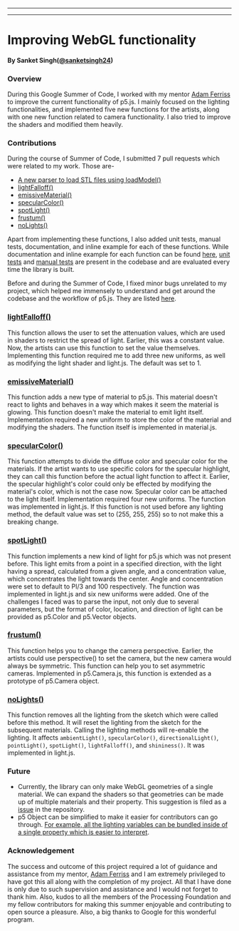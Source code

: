 
---

---
# Improving WebGL functionality
#### By Sanket Singh([@sanketsingh24](https://github.com/sanketsingh24))

### Overview
During this Google Summer of Code, I worked with my mentor [Adam Ferriss](https://github.com/aferriss) to improve the current functionality of p5.js. I mainly focused on the lighting functionalities, and implemented five new functions for the artists, along with one new function related to camera functionality. I also tried to improve the shaders and modified them heavily.

### Contributions
During the course of Summer of Code, I submitted 7 pull requests which were related to my work. Those are-
- [A new parser to load STL files using loadModel()](https://github.com/processing/p5.js/pull/3675)
- [lightFalloff()](https://github.com/processing/p5.js/pull/3786)
- [emissiveMaterial()](https://github.com/processing/p5.js/pull/3820)
- [specularColor()](https://github.com/processing/p5.js/pull/3843)
- [spotLight()](https://github.com/processing/p5.js/pull/3913)
- [frustum()](https://github.com/processing/p5.js/pull/3927)
- [noLights()](https://github.com/processing/p5.js/pull/3955)

Apart from implementing these functions, I also added unit tests, manual tests, documentation, and inline example for each of these functions. While documentation and inline example for each function can be found [here](https://p5js.org/reference/), [unit tests](https://github.com/processing/p5.js/tree/main/test/unit) and [manual tests](https://github.com/processing/p5.js/tree/main/test/manual-test-examples) are present in the codebase and are evaluated every time the library is built.

Before and during the Summer of Code, I fixed minor bugs unrelated to my project, which helped me immensely to understand and get around the codebase and the workflow of p5.js. They are listed [here](https://github.com/processing/p5.js/pulls?utf8=%E2%9C%93&q=is%3Apr+author%3Asanketsingh24).

### [lightFalloff()](https://p5js.org/reference/#/p5/lightFalloff)
This function allows the user to set the attenuation values, which are used in shaders to restrict the spread of light. Earlier, this was a constant value. Now, the artists can use this function to set the value themselves. Implementing this function required me to add three new uniforms, as well as modifying the light shader and light.js. The default was set to 1.

### [emissiveMaterial()](https://github.com/processing/p5.js/pull/3820)
This function adds a new type of material to p5.js. This material doesn't react to lights and behaves in a way which makes it seem the material is glowing. This function doesn't make the material to emit light itself. Implementation required a new uniform to store the color of the material and modifying the shaders. The function itself is implemented in material.js.

### [specularColor()](https://github.com/processing/p5.js/pull/3843)
This function attempts to divide the diffuse color and specular color for the materials. If the artist wants to use specific colors for the specular highlight, they can call this function before the actual light function to affect it. Earlier, the specular highlight's color could only be effected by modifying the material's color, which is not the case now. Specular color can be attached to the light itself. Implementation required four new uniforms. The function was implemented in light.js. If this function is not used before any lighting method, the default value was set to (255, 255, 255) so to not make this a breaking change.

### [spotLight()](https://github.com/processing/p5.js/pull/3913)
This function implements a new kind of light for p5.js which was not present before. This light emits from a point in a specified direction, with the light having a spread, calculated from a given angle, and a concentration value, which concentrates the light towards the center. Angle and concentration were set to default to PI/3 and 100 respectively. The function was implemented in light.js and six new uniforms were added. One of the challenges I faced was to parse the input, not only due to several parameters, but the format of color, location, and direction of light can be provided as p5.Color and p5.Vector objects.

### [frustum()](https://github.com/processing/p5.js/pull/3927)
This function helps you to change the camera perspective. Earlier, the artists could use perspective() to set the camera, but the new camera would always be symmetric. This function can help you to set asymmetric cameras. Implemented in p5.Camera.js, this function is extended as a prototype of p5.Camera object.

### [noLights()](https://github.com/processing/p5.js/pull/3955)
This function removes all the lighting from the sketch which were called before this method. It will reset the lighting from the sketch for the subsequent materials. Calling the lighting methods will re-enable the lighting. It affects `ambientLight()`, `specularColor()`, `directionalLight()`, `pointLight()`, `spotLight()`, `lightFalloff()`, and `shininess()`. It was implemented in light.js.

### Future
- Currently, the library can only make WebGL geometries of a single material. We can expand the shaders so that geometries can be made up of multiple materials and their property. This suggestion is filed as a [issue](https://github.com/processing/p5.js/issues/3806) in the repository.
- p5 Object can be simplified to make it easier for contributors can go through. [For example, all the lighting variables can be bundled inside of a single property which is easier to interpret](https://github.com/processing/p5.js/pull/3843#pullrequestreview-270874570).

### Acknowledgement
The success and outcome of this project required a lot of guidance and assistance from my mentor, [Adam Ferriss]((https://github.com/aferriss)) and I am extremely privileged to have got this all along with the completion of my project. All that I have done is only due to such supervision and assistance and I would not forget to thank him. Also, kudos to all the members of the Processing Foundation and my fellow contributors for making this summer enjoyable and contributing to open source a pleasure. Also, a big thanks to Google for this wonderful program.
  